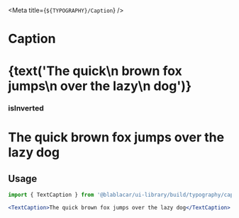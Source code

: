 

<Meta title={`${TYPOGRAPHY}/Caption`} />

# **Caption**

<Canvas>
  <Story name="Regular">
    <h1>
      <TextCaption isInverted={false}>
        {text('The quick\n brown fox jumps\n over the lazy\n dog')}
      </TextCaption>
    </h1>
  </Story>
</Canvas>

### isInverted

<Canvas>
  <Story name="isInverted">
    <h1 style={{ backgroundColor: color.blue }}>
      <TextCaption isInverted>The quick brown fox jumps over the lazy dog</TextCaption>
    </h1>
  </Story>
</Canvas>


## Usage

```jsx
import { TextCaption } from '@blablacar/ui-library/build/typography/caption'

<TextCaption>The quick brown fox jumps over the lazy dog</TextCaption>
```

<ArgsTable of={TextCaption} />
